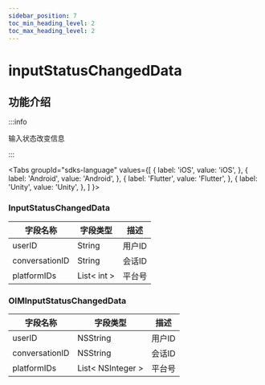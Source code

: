 ```yaml
---
sidebar_position: 7
toc_min_heading_level: 2
toc_max_heading_level: 2
---
```


# inputStatusChangedData

## 功能介绍

:::info

输入状态改变信息

:::

<Tabs
groupId="sdks-language"
values={[
{ label: 'iOS', value: 'iOS', },
{ label: 'Android', value: 'Android', },
{ label: 'Flutter', value: 'Flutter', },
{ label: 'Unity', value: 'Unity', },
]
}>

<TabItem value="Flutter">

### InputStatusChangedData

| 字段名称          | 字段类型                                           | 描述                                                                  |
| ----------------- | -------------------------------------------------- | --------------------------------------------------------------------- |
| userID          | String                                               | 用户ID                                                              |
| conversationID     | String                                               | 会话ID                                                   |
| platformIDs      | List< int >                                                | 平台号                                                    |

</TabItem>

<TabItem value="iOS">

### OIMInputStatusChangedData

| 字段名称          | 字段类型                                           | 描述                                                                  |
| ----------------- | -------------------------------------------------- | --------------------------------------------------------------------- |
| userID          | NSString                                               | 用户ID                                                              |
| conversationID     | NSString                                               | 会话ID                                                   |
| platformIDs      | List< NSInteger >                                                | 平台号                                                    |

</TabItem>

<TabItem value="Android">

</TabItem>

<TabItem value="Unity">

</TabItem>

</Tabs>
